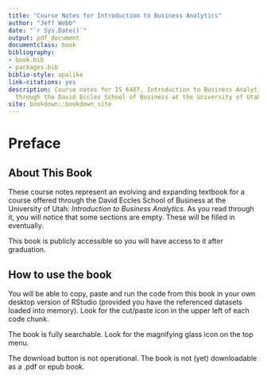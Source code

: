 ```yaml
--- 
title: "Course Notes for Introduction to Business Analytics"
author: "Jeff Webb"
date: "`r Sys.Date()`"
output: pdf_document
documentclass: book
bibliography:
- book.bib
- packages.bib
biblio-style: apalike
link-citations: yes
description: Course notes for IS 6487, Introduction to Business Analytics, offered
  through the David Eccles School of Business at the University of Utah.
site: bookdown::bookdown_site
---
```


# Preface {-}

## About This Book

These course notes represent an evolving and expanding textbook for a course offered through the David Eccles School of Business at the University of Utah: *Introduction to Business Analytics.*  As you read through it, you will notice that some sections are empty. These will be filled in eventually. 

This book is publicly accessible so you will have access to it after graduation.

## How to use the book

You will be able to copy, paste and run the code from this book in your own desktop version of RStudio (provided you have the referenced datasets loaded into memory). Look for the cut/paste icon in the upper left of each code chunk.

The book is fully searchable.  Look for the magnifying glass icon on the top menu.  

The download button is not operational.  The book is not (yet) downloadable as a .pdf or epub book.



